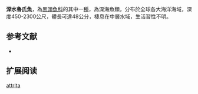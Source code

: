 {{Speciesbox
| name = 深水魯氏魚
| status = NE
| status_system = IUCN3.1
| image = 
| image_width = 250px
| genus = Rouleina
| species = attrita
| authority = [[Vaillant|Vaillant]], 1888
| synonyms = *''Bathytroctes attritus'',Vaillant, 1888
*''Rouleina attritus'',Vaillant, 1888
*''Bathytroctes aequatoris'',Goode & Bean, 1896
*''Bathytroctes mollis'',Köhler, 1896
}}

'''深水魯氏魚'''，為[[黑頭魚科|黑頭魚科]]的其中一[[種|種]]，為深海魚類，分布於全球各大海洋海域，深度450-2300公尺，體長可達48公分，棲息在中層水域，生活習性不明。

==参考文献==
*{{FishBase_species|genus=Rouleina|species=attrita|year=2015|month=9}}

== 扩展阅读 ==
{{refbegin}}
{{wikispecies-inline|Rouleina attrita|深水魯氏魚}}
{{refend}}
{{Taxonbar|from=Q2039490}}

[[Category:魯氏魚屬|attrita]]